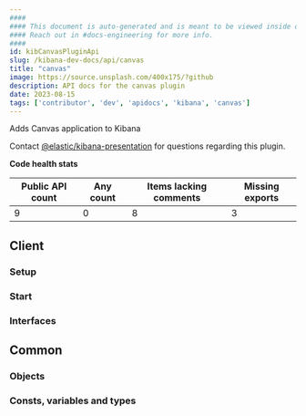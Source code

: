 ```yaml
---
####
#### This document is auto-generated and is meant to be viewed inside our experimental, new docs system.
#### Reach out in #docs-engineering for more info.
####
id: kibCanvasPluginApi
slug: /kibana-dev-docs/api/canvas
title: "canvas"
image: https://source.unsplash.com/400x175/?github
description: API docs for the canvas plugin
date: 2023-08-15
tags: ['contributor', 'dev', 'apidocs', 'kibana', 'canvas']
---
```


Adds Canvas application to Kibana

Contact [@elastic/kibana-presentation](https://github.com/orgs/elastic/teams/kibana-presentation) for questions regarding this plugin.

**Code health stats**

| Public API count  | Any count | Items lacking comments | Missing exports |
|-------------------|-----------|------------------------|-----------------|
| 9 | 0 | 8 | 3 |

## Client

### Setup
<DocDefinitionList data={[canvasObj.client.setup]}/>

### Start
<DocDefinitionList data={[canvasObj.client.start]}/>

### Interfaces
<DocDefinitionList data={canvasObj.client.interfaces}/>

## Common

### Objects
<DocDefinitionList data={canvasObj.common.objects}/>

### Consts, variables and types
<DocDefinitionList data={canvasObj.common.misc}/>

